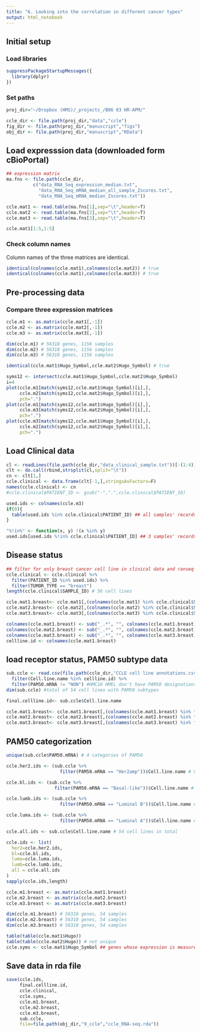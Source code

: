 ```yaml
---
title: "6. Looking into the correlation in different cancer types"
output: html_notebook
---
```


## Initial setup

### Load libraries
```r
suppressPackageStartupMessages({
  library(dplyr)
})
```

### Set paths
```r
proj_dir="~/Dropbox (HMS)/_projects_/B06 03 HR-APM/"

ccle_dir <- file.path(proj_dir,"data","ccle")
fig_dir <- file.path(proj_dir,"manuscript","figs")
obj_dir <- file.path(proj_dir,"manuscript","RData")
```

## Load expresssion data (downloaded form cBioPortal)
```r
## expression matrix
ma.fns <- file.path(ccle_dir,
          c("data_RNA_Seq_expression_median.txt",
            "data_RNA_Seq_mRNA_median_all_sample_Zscores.txt",
            "data_RNA_Seq_mRNA_median_Zscores.txt"))

ccle.mat1 <- read.table(ma.fns[1],sep="\t",header=T)
ccle.mat2 <- read.table(ma.fns[2],sep="\t",header=T)
ccle.mat3 <- read.table(ma.fns[3],sep="\t",header=T)

ccle.mat1[1:5,1:5]
```
### Check column names
Column names of the three matrices are identical.
```r
identical(colnames(ccle.mat1),colnames(ccle.mat2)) # true
identical(colnames(ccle.mat1),colnames(ccle.mat3)) # true
```
## Pre-processing data
### Compare three expression matrices
```r
ccle.m1 <- as.matrix(ccle.mat1[,-1])
ccle.m2 <- as.matrix(ccle.mat2[,-1])
ccle.m3 <- as.matrix(ccle.mat3[,-1])

dim(ccle.m1) # 56318 genes, 1156 samples
dim(ccle.m2) # 56318 genes, 1156 samples
dim(ccle.m3) # 56318 genes, 1156 samples

identical(ccle.mat1$Hugo_Symbol,ccle.mat2$Hugo_Symbol) # true
```


```r
syms12 <- intersect(ccle.mat1$Hugo_Symbol,ccle.mat2$Hugo_Symbol)
i=4
plot(ccle.m1[match(syms12,ccle.mat1$Hugo_Symbol)[i],],
     ccle.m2[match(syms12,ccle.mat2$Hugo_Symbol)[i],],
     pch=".")
plot(ccle.m1[match(syms12,ccle.mat1$Hugo_Symbol)[i],],
     ccle.m3[match(syms12,ccle.mat2$Hugo_Symbol)[i],],
     pch=".")
plot(ccle.m3[match(syms12,ccle.mat1$Hugo_Symbol)[i],],
     ccle.m2[match(syms12,ccle.mat2$Hugo_Symbol)[i],],
     pch=".")
```
## Load Clinical data
```r
cl <- readLines(file.path(ccle_dir,"data_clinical_sample.txt"))[-(1:4)]
clt <- do.call(rbind,strsplit(cl,split="\t"))
cn <- clt[1,]
ccle.clinical <- data.frame(clt[-1,],stringsAsFactors=F)
names(ccle.clinical) <- cn
#ccle.clinical$PATIENT_ID <- gsub("-",".",ccle.clinical$PATIENT_ID)

used.ids <- colnames(ccle.m3)
if(0){
  table(used.ids %in% ccle.clinical$PATIENT_ID) ## all samples' records exist in clinical metadata
}

"%!in%" <- function(x, y) !(x %in% y)
used.ids[used.ids %!in% ccle.clinical$PATIENT_ID] ## 3 samples' records don't exist in clinical metadata: "X253JBV_URINARY_TRACT" "X253J_URINARY_TRACT"   "X127399_SOFT_TISSUE"

```

## Disease status
```r
## filter for only breast cancer cell line in clinical data and ranseq data
ccle.clinical <- ccle.clinical %>% 
  filter(PATIENT_ID %in% used.ids) %>% 
  filter(TUMOR_TYPE == "breast")
length(ccle.clinical$SAMPLE_ID) # 56 cell lines

ccle.mat1.breast<- ccle.mat1[,(colnames(ccle.mat1) %in% ccle.clinical$SAMPLE_ID)]
ccle.mat2.breast<- ccle.mat2[,(colnames(ccle.mat2) %in% ccle.clinical$SAMPLE_ID)]
ccle.mat3.breast<- ccle.mat3[,(colnames(ccle.mat3) %in% ccle.clinical$SAMPLE_ID)]

colnames(ccle.mat1.breast) <- sub("_.*", "", colnames(ccle.mat1.breast))
colnames(ccle.mat2.breast) <- sub("_.*", "", colnames(ccle.mat2.breast))
colnames(ccle.mat3.breast) <- sub("_.*", "", colnames(ccle.mat3.breast))
cellline.id <- colnames(ccle.mat1.breast)
```

## load receptor status, PAM50 subtype data
```r
sub.ccle <- read.csv(file.path(ccle_dir,"CCLE cell line annotations.csv")) %>%
  filter(Cell.line.name %in% cellline.id) %>% 
  filter(PAM50.mRNA != "NON") #HMC18 HMEL don't have PAM50 designations
dim(sub.ccle) #total of 54 cell lines with PAM50 subtypes

final.cellline.id<- sub.ccle$Cell.line.name

ccle.mat1.breast<- ccle.mat1.breast[,(colnames(ccle.mat1.breast) %in% final.cellline.id)]
ccle.mat2.breast<- ccle.mat2.breast[,(colnames(ccle.mat2.breast) %in% final.cellline.id)]
ccle.mat3.breast<- ccle.mat3.breast[,(colnames(ccle.mat3.breast) %in% final.cellline.id)]
```

## PAM50 categorization
```r
unique(sub.ccle$PAM50.mRNA) # 4 categories of PAM50

ccle.her2.ids <- (sub.ccle %>% 
                    filter(PAM50.mRNA == "Her2amp"))$Cell.line.name # 9

ccle.bl.ids <- (sub.ccle %>% 
                  filter(PAM50.mRNA == "Basal-like"))$Cell.line.name # 26

ccle.lumb.ids <- (sub.ccle %>% 
                    filter(PAM50.mRNA == "Luminal B"))$Cell.line.name # 9

ccle.luma.ids <- (sub.ccle %>% 
                    filter(PAM50.mRNA == "Luminal A"))$Cell.line.name # 10

ccle.all.ids <- sub.ccle$Cell.line.name # 54 cell lines in total

ccle.ids <- list(
  her2=ccle.her2.ids,
  bl=ccle.bl.ids,
  luma=ccle.luma.ids,
  lumb=ccle.lumb.ids,
  all = ccle.all.ids
)
sapply(ccle.ids,length)
```


```r
ccle.m1.breast <- as.matrix(ccle.mat1.breast)
ccle.m2.breast <- as.matrix(ccle.mat2.breast)
ccle.m3.breast <- as.matrix(ccle.mat3.breast)

dim(ccle.m1.breast) # 56318 genes, 54 samples
dim(ccle.m2.breast) # 56318 genes, 54 samples
dim(ccle.m3.breast) # 56318 genes, 54 samples
```


```r
table(table(ccle.mat1$Hugo))
table(table(ccle.mat2$Hugo)) # not unique
ccle.syms <- ccle.mat1$Hugo_Symbol ## genes whose expression is measured
```

## Save data in rda file
```r
save(ccle.ids,
     final.cellline.id,
     ccle.clinical,
     ccle.syms,
     ccle.m1.breast,
     ccle.m2.breast,
     ccle.m3.breast,
     sub.ccle,
     file=file.path(obj_dir,"9_ccle","ccle_RNA-seq.rda"))
```

